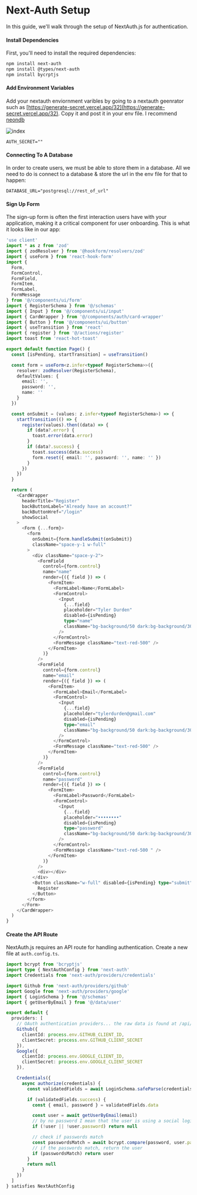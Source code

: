 # Next-Auth Setup

In this guide, we'll walk through the setup of NextAuth.js for authentication.

#### Install Dependencies

First, you'll need to install the required dependencies:
```bash filename="terminal"
npm install next-auth
npm install @types/next-auth
npm install bycrptjs
```

#### Add Environment Variables

Add your nextauth enviornment varibles by going to a nextauth geenrator such as [https://generate-secret.vercel.app/32](https://generate-secret.vercel.app/32). Copy it and post it in your env file. I recommend [neondb](https://neon.tech/)

![index](/auth-generate.png)

```env filename=".env"
AUTH_SECRET=""
```

#### Connecting To A Database

In order to create users, we must be able to store them in a database. All we need to do is connect to a database & store the url in the env file for that to happen:

```env filename="env"
DATABASE_URL="postgresql://rest_of_url"
```

#### Sign Up Form

The sign-up form is often the first interaction users have with your application, making it a critical component for user onboarding. This is what it looks like in our app:

```ts filename="app/(root)/(routes)/(auth)/register/page.tsx"
'use client'
import * as z from 'zod'
import { zodResolver } from '@hookform/resolvers/zod'
import { useForm } from 'react-hook-form'
import {
  Form,
  FormControl,
  FormField,
  FormItem,
  FormLabel,
  FormMessage
} from '@/components/ui/form'
import { RegisterSchema } from '@/schemas'
import { Input } from '@/components/ui/input'
import { CardWrapper } from '@/components/auth/card-wrapper'
import { Button } from '@/components/ui/button'
import { useTransition } from 'react'
import { register } from '@/actions/register'
import toast from 'react-hot-toast'

export default function Page() {
  const [isPending, startTransition] = useTransition()

  const form = useForm<z.infer<typeof RegisterSchema>>({
    resolver: zodResolver(RegisterSchema),
    defaultValues: {
      email: '',
      password: '',
      name: ''
    }
  })

  const onSubmit = (values: z.infer<typeof RegisterSchema>) => {
    startTransition(() => {
      register(values).then((data) => {
        if (data?.error) {
          toast.error(data.error)
        }
        if (data?.success) {
          toast.success(data.success)
          form.reset({ email: '', password: '', name: '' })
        }
      })
    })
  }

  return (
    <CardWrapper
      headerTitle="Register"
      backButtonLabel="Already have an account?"
      backButtonHref="/login"
      showSocial
    >
      <Form {...form}>
        <form
          onSubmit={form.handleSubmit(onSubmit)}
          className="space-y-1 w-full"
        >
          <div className="space-y-2">
            <FormField
              control={form.control}
              name="name"
              render={({ field }) => (
                <FormItem>
                  <FormLabel>Name</FormLabel>
                  <FormControl>
                    <Input
                      {...field}
                      placeholder="Tyler Durden"
                      disabled={isPending}
                      type="name"
                      className="bg-background/50 dark:bg-background/30 ring-foreground/5"
                    />
                  </FormControl>
                  <FormMessage className="text-red-500" />
                </FormItem>
              )}
            />
            <FormField
              control={form.control}
              name="email"
              render={({ field }) => (
                <FormItem>
                  <FormLabel>Email</FormLabel>
                  <FormControl>
                    <Input
                      {...field}
                      placeholder="tylerdurden@gmail.com"
                      disabled={isPending}
                      type="email"
                      className="bg-background/50 dark:bg-background/30 ring-foreground/5"
                    />
                  </FormControl>
                  <FormMessage className="text-red-500" />
                </FormItem>
              )}
            />
            <FormField
              control={form.control}
              name="password"
              render={({ field }) => (
                <FormItem>
                  <FormLabel>Password</FormLabel>
                  <FormControl>
                    <Input
                      {...field}
                      placeholder="••••••••"
                      disabled={isPending}
                      type="password"
                      className="bg-background/50 dark:bg-background/30 ring-foreground/5"
                    />
                  </FormControl>
                  <FormMessage className="text-red-500 " />
                </FormItem>
              )}
            />
            <div></div>
          </div>
          <Button className="w-full" disabled={isPending} type="submit">
            Register
          </Button>
        </form>
      </Form>
    </CardWrapper>
  )
}
```
#### Create the API Route

NextAuth.js requires an API route for handling authentication. Create a new file at `auth.config.ts`.

```ts filename="auth.config.ts"
import bcrypt from 'bcryptjs'
import type { NextAuthConfig } from 'next-auth'
import Credentials from 'next-auth/providers/credentials'

import Github from 'next-auth/providers/github'
import Google from 'next-auth/providers/google'
import { LoginSchema } from '@/schemas'
import { getUserByEmail } from '@/data/user'

export default {
  providers: [
    // OAuth authentication providers... the raw data is found at /api/auth/providers
    Github({
      clientId: process.env.GITHUB_CLIENT_ID,
      clientSecret: process.env.GITHUB_CLIENT_SECRET
    }),
    Google({
      clientId: process.env.GOOGLE_CLIENT_ID,
      clientSecret: process.env.GOOGLE_CLIENT_SECRET
    }),

    Credentials({
      async authorize(credentials) {
        const validatedFields = await LoginSchema.safeParse(credentials)

        if (validatedFields.success) {
          const { email, password } = validatedFields.data

          const user = await getUserByEmail(email)
          // by no password I mean that the user is using a social login (Google, Github, etc.)
          if (!user || !user.password) return null

          // check if passwords match
          const passwordsMatch = await bcrypt.compare(password, user.password)
          // if the passwords match, return the user
          if (passwordsMatch) return user
        }
        return null
      }
    })
  ]
} satisfies NextAuthConfig
```

